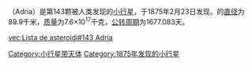 {{Infobox Planet | minorplanet = yes | width = 25em | bgcolour = #FFFFC0 |
 name=143 Adria
 | discovery=yes
 | discovery_ref=[http://cfa-www.harvard.edu/iau/lists/NumberedMPs.html]
 | discoverer=[[Johann_Palisa|Johann Palisa]]
 | discovered=1875年2月23日
 | alt_names= 
 | mp_category=[[小行星带|小行星带]]
 | epoch=2006年12月31日 ([[儒略日|JD]] 2454100.5)
 | orbit_ref=[ftp://ftp.lowell.edu/pub/elgb/astorb.html]
 | semimajor=413.266 [[Giga|G]][[metre|m]] (2.763 [[Astronomical_unit|AU]])
 | perihelion=384.207 Gm (2.568 AU)
 | aphelion=442.325 Gm (2.957 AU)
 | eccentricity=0.070
 | period=1677.083 [[day|d]] (4.59 [[Julian_year_(astronomy)|a]])
 | inclination=11.469[[degree_(angle)|°]]
 | asc_node=333.233°
 | arg_peri=250.984°
 | mean_anomaly=196.062°
 | avg_speed=17.90 km/[[second|s]]
 | physical_characteristics=yes
 | dimensions=89.9 km
 | mass=7.6{{e|17}} [[kilogram|kg]]
 | density=2.0 g/[[cubic_centimetre|cm³]]
 | surface_grav=0.0251 m/s²
 | escape_velocity=0.0475 km/s
 | sidereal_day=? d
 | axial_tilt=?° | pole_ecliptic_lat=? | pole_ecliptic_lon=?
 | spectral_type=[[C-type_asteroid|C]]
 | abs_magnitude=9.12
 | albedo=0.10
 | single_temperature=~167 [[kelvin|K]]}}
'''{{BASEPAGENAME}}'''（Adria）是第143颗被人类发现的[[小行星|小行星]]，于1875年2月23日发现。{{BASEPAGENAME}}的[[直径|直径]]为89.9千米，[[质量|质量]]为7.6×10<sup>17</sup>千克，[[公转周期|公转周期]]为1677.083天。
{{天文小作品}}

[[Category:小行星带天体|Category:小行星带天体]]
[[Category:1875年发现的小行星|Category:1875年发现的小行星]]

[[vec:Lista_de_asteroidi#143_Adria|vec:Lista de asteroidi#143 Adria]]
